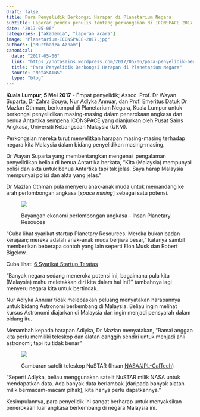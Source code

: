 ```yaml
---
draft: false
title: Para Penyelidik Berkongsi Harapan di Planetarium Negara
subtitle: Laporan pendek penulis tentang perkongsian di ICONSPACE 2017
date: "2017-05-06"
categories: ["akademia", "laporan acara"]
image: "Planetarium-ICONSPACE-2017.jpg"
authors: ["Murthadza Aznam"]
canonical:
  date: "2017-05-06"
  link: "https://notasains.wordpress.com/2017/05/06/para-penyelidik-berkongsi-harapan-di-planetarium-negara/"
  title: "Para Penyelidik Berkongsi Harapan di Planetarium Negara"
  source: "NotaSAINS"
  type: "blog"
---
```


**Kuala Lumpur, 5 Mei 2017** - Empat penyelidik; Assoc. Prof. Dr Wayan Suparta, Dr Zahra Bouya, Nur Adlyka Annuar, dan Prof. Emeritus Datuk Dr Mazlan Othman, berkumpul di Planetarium Negara, Kuala Lumpur untuk berkongsi penyelidikan masing-masing dalam penerokaan angkasa dan benua Antartika sempena ICONSPACE yang dianjurkan oleh Pusat Sains Angkasa, Universiti Kebangsaan Malaysia (UKM).

Perkongsian mereka turut menyelitkan harapan masing-masing terhadap negara kita Malaysia dalam bidang penyelidikan masing-masing.

Dr Wayan Suparta yang membentangkan mengenai  pengalaman penyelidikan beliau di benua Antartika berkata, "Kita (Malaysia) mempunyai polisi dan akta untuk benua Antartika tapi tak jelas. Saya harap Malaysia mempunyai polisi dan akta yang jelas."

Dr Mazlan Othman pula menyeru anak-anak muda untuk memandang ke arah perlombongan angkasa [_space mining_] sebagai satu potensi.

<figure>

![](perlombongan-angkasa_Planetary-Resources.jpg)

<figcaption>

Bayangan ekonomi perlombongan angkasa - Ihsan Planetary Resouces

</figcaption>
</figure>

"Cuba lihat syarikat startup Planetary Resources. Mereka bukan badan kerajaan; mereka adalah anak-anak muda berjiwa besar," katanya sambil memberikan beberapa contoh yang lain seperti Elon Musk dan Robert Bigelow.

Cuba lihat: [6 Syarikat Startup Teratas](https://towerfast.com/press/post/top-6-aerospace-startups-to-watch-in-2017)

"Banyak negara sedang meneroka potensi ini, bagaimana pula kita (Malaysia) mahu meletakkan diri kita dalam hal ini?" tambahnya lagi menyeru negara kita untuk bertindak.

Nur Adlyka Annuar tidak melepaskan peluang menyatakan harapannya untuk bidang Astronomi berkembang di Malaysia. Beliau ingin melihat kursus Astronomi diajarkan di Malaysia dan ingin menjadi pensyarah dalam bidang itu.

Menambah kepada harapan Adlyka, Dr Mazlan menyatakan, "Ramai anggap kita perlu memiliki teleskop dan alatan canggih sendiri untuk menjadi ahli astronomi; tapi itu tidak benar"

<figure>

![](NuSTAR_DA_NASA.jpg)

<figcaption>

Gambaran satelit teleskop NuSTAR (Ihsan [NASA/JPL-CalTech](https://www.nasa.gov/mission_pages/nustar/multimedia/pia15265.html))

</figcaption>
</figure>

"Seperti Adlyka, beliau menggunakan satelit NuSTAR milik NASA untuk mendapatkan data. Ada banyak data berlambak (daripada banyak alatan milik bermacam-macam pihak), kita hanya perlu dapatkannya."

Kesimpulannya, para penyelidik ini sangat berharap untuk menyaksikan penerokaan luar angkasa berkembang di negara Malaysia ini.
